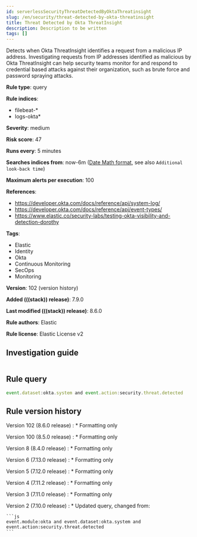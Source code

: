 ```yaml
---
id: serverlessSecurityThreatDetectedByOktaThreatinsight
slug: /en/security/threat-detected-by-okta-threatinsight
title: Threat Detected by Okta ThreatInsight
description: Description to be written
tags: []
---
```


<div id="threat-detected-by-okta-threatinsight"></div>

Detects when Okta ThreatInsight identifies a request from a malicious IP address. Investigating requests from IP addresses identified as malicious by Okta ThreatInsight can help security teams monitor for and respond to credential based attacks against their organization, such as brute force and password spraying attacks.

**Rule type**: query

**Rule indices**:

* filebeat-*
* logs-okta*

**Severity**: medium

**Risk score**: 47

**Runs every**: 5 minutes

**Searches indices from**: now-6m ([Date Math format](((ref))/common-options.html#date-math), see also <DocLink id="serverlessSecurityRulesUiCreate" section="set-the-rules-schedule">`Additional look-back time`</DocLink>)

**Maximum alerts per execution**: 100

**References**:

* https://developer.okta.com/docs/reference/api/system-log/
* https://developer.okta.com/docs/reference/api/event-types/
* https://www.elastic.co/security-labs/testing-okta-visibility-and-detection-dorothy

**Tags**:

* Elastic
* Identity
* Okta
* Continuous Monitoring
* SecOps
* Monitoring

**Version**: 102 (<DocLink id="serverlessSecurityThreatDetectedByOktaThreatinsight" section="rule-version-history">version history</DocLink>)

**Added (((stack)) release)**: 7.9.0

**Last modified (((stack)) release)**: 8.6.0

**Rule authors**: Elastic

**Rule license**: Elastic License v2

## Investigation guide

```markdown

```

## Rule query

```js
event.dataset:okta.system and event.action:security.threat.detected
```

<div id="threat-detected-by-okta-threatinsight-history"></div>

## Rule version history

Version 102 (8.6.0 release) 
    : * Formatting only

Version 100 (8.5.0 release) 
    : * Formatting only

Version 8 (8.4.0 release) 
    : * Formatting only

Version 6 (7.13.0 release) 
    : * Formatting only

Version 5 (7.12.0 release) 
    : * Formatting only

Version 4 (7.11.2 release) 
    : * Formatting only

Version 3 (7.11.0 release) 
    : * Formatting only

Version 2 (7.10.0 release) 
    : * Updated query, changed from:

    ```js
    event.module:okta and event.dataset:okta.system and
    event.action:security.threat.detected
    ```


